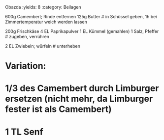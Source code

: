 Obazda
:yields: 8
:category: Beilagen

600g Camembert; Rinde entfernen
125g Butter
# in Schüssel geben, 1h bei Zimmertemperatur weich werden lassen

200g Frischkäse
4 EL Paprikapulver
1 EL Kümmel (gemahlen)
1 Salz, Pfeffer
# zugeben, verrühren

2 EL Zwiebeln; würfeln
# unterheben

# Variation:
# 1/3 des Camembert durch Limburger ersetzen (nicht mehr, da Limburger fester ist als Camembert)
# 1 TL Senf

